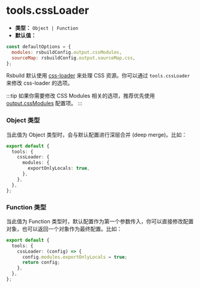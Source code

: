 # tools.cssLoader

- **类型：** `Object | Function`
- **默认值：**

```js
const defaultOptions = {
  modules: rsbuildConfig.output.cssModules,
  sourceMap: rsbuildConfig.output.sourceMap.css,
};
```

Rsbuild 默认使用 [css-loader](https://github.com/webpack-contrib/css-loader) 来处理 CSS 资源。你可以通过 `tools.cssLoader` 来修改 css-loader 的选项。

:::tip
如果你需要修改 CSS Modules 相关的选项，推荐优先使用 [output.cssModules](/config/output/css-modules) 配置项。
:::

### Object 类型

当此值为 Object 类型时，会与默认配置进行深层合并 (deep merge)。比如：

```ts title="rsbuild.config.ts"
export default {
  tools: {
    cssLoader: {
      modules: {
        exportOnlyLocals: true,
      },
    },
  },
};
```

### Function 类型

当此值为 Function 类型时，默认配置作为第一个参数传入，你可以直接修改配置对象，也可以返回一个对象作为最终配置。比如：

```ts title="rsbuild.config.ts"
export default {
  tools: {
    cssLoader: (config) => {
      config.modules.exportOnlyLocals = true;
      return config;
    },
  },
};
```
